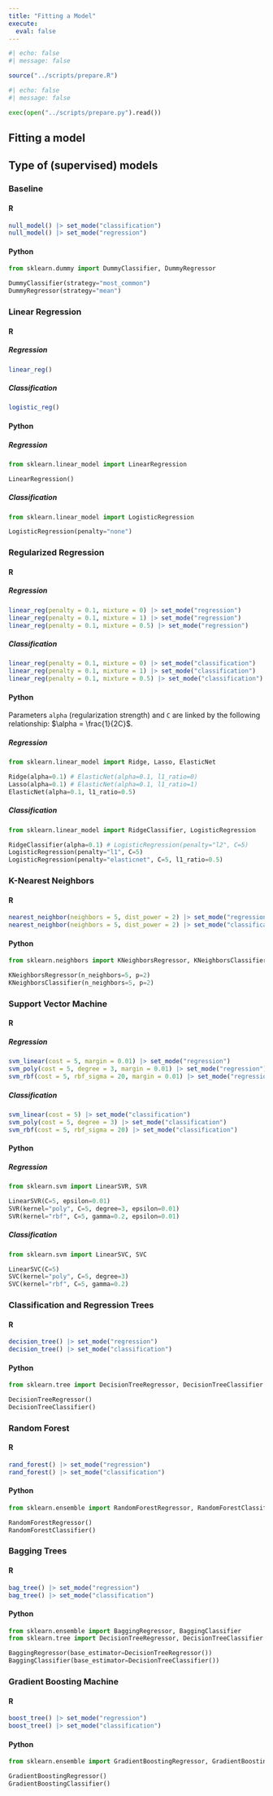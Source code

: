 ```yaml
---
title: "Fitting a Model"
execute: 
  eval: false
---
```


```r
#| echo: false
#| message: false

source("../scripts/prepare.R")
```

```python
#| echo: false
#| message: false

exec(open("../scripts/prepare.py").read())
```

## Fitting a model



## Type of (supervised) models


### Baseline

::: {.panel-tabset}
#### R

```r
null_model() |> set_mode("classification")
null_model() |> set_mode("regression")
```

#### Python

```python
from sklearn.dummy import DummyClassifier, DummyRegressor

DummyClassifier(strategy="most_common")
DummyRegressor(strategy="mean")
```
:::


### Linear Regression {.tabset}

::: panel-tabset
#### R

##### Regression

```r
linear_reg()
```

##### Classification

```r
logistic_reg()
```

#### Python

##### Regression

```python
from sklearn.linear_model import LinearRegression

LinearRegression()
```

##### Classification

```python
from sklearn.linear_model import LogisticRegression

LogisticRegression(penalty="none")
```
:::


### Regularized Regression

::: panel-tabset
#### R

##### Regression

```r
linear_reg(penalty = 0.1, mixture = 0) |> set_mode("regression")
linear_reg(penalty = 0.1, mixture = 1) |> set_mode("regression")
linear_reg(penalty = 0.1, mixture = 0.5) |> set_mode("regression")
```

##### Classification

```r
linear_reg(penalty = 0.1, mixture = 0) |> set_mode("classification")
linear_reg(penalty = 0.1, mixture = 1) |> set_mode("classification")
linear_reg(penalty = 0.1, mixture = 0.5) |> set_mode("classification")
```

#### Python

Parameters `alpha` (regularization strength) and `C` are linked by the following relationship: $\alpha = \frac{1}{2C}$.

##### Regression

```python
from sklearn.linear_model import Ridge, Lasso, ElasticNet

Ridge(alpha=0.1) # ElasticNet(alpha=0.1, l1_ratio=0)
Lasso(alpha=0.1) # ElasticNet(alpha=0.1, l1_ratio=1)
ElasticNet(alpha=0.1, l1_ratio=0.5)
```

##### Classification

```python
from sklearn.linear_model import RidgeClassifier, LogisticRegression

RidgeClassifier(alpha=0.1) # LogisticRegression(penalty="l2", C=5)
LogisticRegression(penalty="l1", C=5)
LogisticRegression(penalty="elasticnet", C=5, l1_ratio=0.5)
```
:::

### K-Nearest Neighbors

::: panel-tabset
#### R

```r
nearest_neighbor(neighbors = 5, dist_power = 2) |> set_mode("regression")
nearest_neighbor(neighbors = 5, dist_power = 2) |> set_mode("classification")
```

#### Python

```python
from sklearn.neighbors import KNeighborsRegressor, KNeighborsClassifier

KNeighborsRegressor(n_neighbors=5, p=2)
KNeighborsClassifier(n_neighbors=5, p=2)
```
:::


### Support Vector Machine

::: panel-tabset
#### R

##### Regression

```r
svm_linear(cost = 5, margin = 0.01) |> set_mode("regression")
svm_poly(cost = 5, degree = 3, margin = 0.01) |> set_mode("regression")
svm_rbf(cost = 5, rbf_sigma = 20, margin = 0.01) |> set_mode("regression")
```

##### Classification

```r
svm_linear(cost = 5) |> set_mode("classification")
svm_poly(cost = 5, degree = 3) |> set_mode("classification")
svm_rbf(cost = 5, rbf_sigma = 20) |> set_mode("classification")
```

#### Python

##### Regression

```python
from sklearn.svm import LinearSVR, SVR

LinearSVR(C=5, epsilon=0.01)
SVR(kernel="poly", C=5, degree=3, epsilon=0.01)
SVR(kernel="rbf", C=5, gamma=0.2, epsilon=0.01)
```

##### Classification

```python
from sklearn.svm import LinearSVC, SVC

LinearSVC(C=5)
SVC(kernel="poly", C=5, degree=3)
SVC(kernel="rbf", C=5, gamma=0.2)
```
:::


### Classification and Regression Trees

::: panel-tabset
#### R

```r
decision_tree() |> set_mode("regression")
decision_tree() |> set_mode("classification")
```

#### Python

```python
from sklearn.tree import DecisionTreeRegressor, DecisionTreeClassifier

DecisionTreeRegressor()
DecisionTreeClassifier()
```
:::

### Random Forest

::: panel-tabset
#### R

```r
rand_forest() |> set_mode("regression")
rand_forest() |> set_mode("classification")
```

#### Python

```python
from sklearn.ensemble import RandomForestRegressor, RandomForestClassifier

RandomForestRegressor()
RandomForestClassifier()
```
:::

### Bagging Trees

::: panel-tabset
#### R

```r
bag_tree() |> set_mode("regression")
bag_tree() |> set_mode("classification")
```

#### Python

```python
from sklearn.ensemble import BaggingRegressor, BaggingClassifier
from sklearn.tree import DecisionTreeRegressor, DecisionTreeClassifier

BaggingRegressor(base_estimator=DecisionTreeRegressor())
BaggingClassifier(base_estimator=DecisionTreeClassifier())
```
:::

### Gradient Boosting Machine

::: panel-tabset
#### R

```r
boost_tree() |> set_mode("regression")
boost_tree() |> set_mode("classification")
```

#### Python

```python
from sklearn.ensemble import GradientBoostingRegressor, GradientBoostingClassifier

GradientBoostingRegressor()
GradientBoostingClassifier()
```
:::
